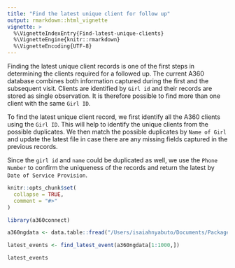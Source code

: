 ```yaml
---
title: "Find the latest unique client for follow up"
output: rmarkdown::html_vignette
vignette: >
  %\VignetteIndexEntry{Find-latest-unique-clients}
  %\VignetteEngine{knitr::rmarkdown}
  %\VignetteEncoding{UTF-8}
---
```


Finding the latest unique client records is one of the first steps in determining the clients required for a followed up. The current A360 database combines both information captured during the first and the subsequent visit. Clients are identified by `Girl id` and their records are stored as single observation. It is therefore possible to find more than one client with the same `Girl ID`.

To find the latest unique client record, we first identify all the A360 clients using the `Girl ID`. This will help to identify the unique clients from the possible duplicates. We then match the possible duplicates by `Name of Girl` and update the latest file in case there are any missing fields captured in the previous records.

Since the `girl id` and `name` could be duplicated as well, we use the `Phone Number` to confirm the uniqueness of the records and return the latest by `Date of Service Provision`. 

```r
knitr::opts_chunk$set(
  collapse = TRUE,
  comment = "#>"
)
```

```r
library(a360connect)

a360ngdata <- data.table::fread("/Users/isaiahnyabuto/Documents/Packages/a360connect/tests/testthat/test_data/current_program_a360_full_data.csv")

latest_events <- find_latest_event(a360ngdata[1:1000,])

latest_events
```


